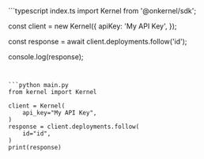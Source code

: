 <CodeGroup dropdown>
```typescript index.ts
import Kernel from '@onkernel/sdk';

const client = new Kernel({
  apiKey: 'My API Key',
});

const response = await client.deployments.follow('id');

console.log(response);
```


```python main.py
from kernel import Kernel

client = Kernel(
    api_key="My API Key",
)
response = client.deployments.follow(
    id="id",
)
print(response)
```
</CodeGroup>
